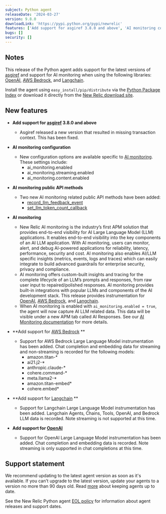 ```yaml
---
subject: Python agent
releaseDate: '2024-03-27'
version: 9.8.0
downloadLink: 'https://pypi.python.org/pypi/newrelic'
features: ['Add support for asgiref 3.8.0 and above', 'AI monitoring configuration', 'AI monitoring public API methods', 'AI monitoring', 'Add support for OpenAI', 'Add support for Langchain', 'Add support for AWS Bedrock']
bugs: []
security: []
---
```


## Notes

This release of the Python agent adds support for the latest versions of [asgiref](https://pypi.org/project/asgiref/) and support for AI monitoring when using the following libraries: [OpenAI](https://pypi.org/project/openai/), [AWS Bedrock](https://pypi.org/project/boto3/), and [Langchain](https://pypi.org/project/langchain/).

Install the agent using `easy_install/pip/distribute` via the [Python Package Index](https://pypi.python.org/pypi/newrelic) or download it directly from the [New Relic download site](https://download.newrelic.com/python_agent/release).


## New features

* **Add support for [asgiref](https://pypi.org/project/asgiref/) 3.8.0 and above**

    *  Asgiref released a new version that resulted in missing transaction context. This has been fixed.

* **AI monitoring configuration**

    * New configuration options are available specific to [AI monitoring](https://docs.newrelic.com/docs/apm/agents/python-agent/configuration/python-agent-configuration/#ai-monitoring). These settings include:
        * ai_monitoring.enabled 
        * ai_monitoring.streaming.enabled
        * ai_monitoring.content.enabled

* **AI monitoring public API methods**

    * Two new AI monitoring related public API methods have been added:
        * [record_llm_feedback_event](https://docs.newrelic.com/docs/apm/agents/python-agent/python-agent-api/recordllmfeedbackevent-python-agent-api/)
        * [set_llm_token_count_callback](https://docs.newrelic.com/docs/apm/agents/python-agent/python-agent-api/setllmtokencountcallback-python-agent-api/)

* **AI monitoring**

    * New Relic AI monitoring is the industry’s first APM solution that provides end-to-end visibility for AI Large Language Model (LLM) applications. It enables end-to-end visibility into the key components of an AI LLM application. With AI monitoring, users can monitor, alert, and debug AI-powered applications for reliability, latency, performance, security and cost. AI monitoring also enables AI/LLM specific insights (metrics, events, logs and traces) which can easily integrate to build advanced guardrails for enterprise security, privacy and compliance.
    * AI monitoring offers custom-built insights and tracing for the complete lifecycle of an LLM’s prompts and responses, from raw user input to repaired/polished responses. AI monitoring provides built-in integrations with popular LLMs and components of the AI development stack. This release provides instrumentation for [OpenAI](https://pypi.org/project/openai/), [AWS Bedrock](https://pypi.org/project/boto3/), and [Langchain](https://pypi.org/project/langchain/).
    * When AI monitoring is enabled with `ai_monitoring.enabled = true`, the agent will now capture AI LLM related data. This data will be visible under a new APM tab called AI Responses. See our [AI Monitoring documentation](https://docs.newrelic.com/docs/ai-monitoring/intro-to-ai-monitoring/) for more details.

* **Add support for [AWS Bedrock](https://pypi.org/project/boto3/) **

    *  Support for AWS Bedrock Large Language Model instrumentation has been added. Chat completion and embedding data for streaming and non-streaming is recorded for the following models:
        * amazon.titan-*
        * ai21.j2-*
        * anthropic.claude-*
        * cohere.command-*
        * meta.llama2-*
        * amazon.titan-embed*
        * cohere.embed*

* **Add support for [Langchain](https://pypi.org/project/langchain/) **

    *  Support for Langchain Large Language Model instrumentation has been added. Langchain Agents, Chains, Tools, OpenAI, and Bedrock LLM data is recorded. Note streaming is not supported at this time.

* **Add support for [OpenAI](https://pypi.org/project/openai/)**

    *  Support for OpenAI Large Language Model instrumentation has been added. Chat completion and embedding data is recorded. Note streaming is only supported in chat completions at this time.

## Support statement

We recommend updating to the latest agent version as soon as it's available. If you can't upgrade to the latest version, update your agents to a version no more than 90 days old. Read [more](/docs/new-relic-solutions/new-relic-one/install-configure/update-new-relic-agent/) about keeping agents up to date.

See the New Relic Python agent [EOL policy](/docs/apm/agents/python-agent/getting-started/python-agent-eol-policy/) for information about agent releases and support dates.
